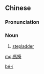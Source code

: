 {{also|马椅}}
==Chinese==
{{zh-forms|s=马椅}}

===Pronunciation===
{{zh-pron
|mn=bé-í
|cat=n
}}

===Noun===
{{zh-noun}}

# {{lb|zh|Min Nan}} [[stepladder]]

[[Category:zh:Tools|bé-í]]

[[mg:馬椅]]